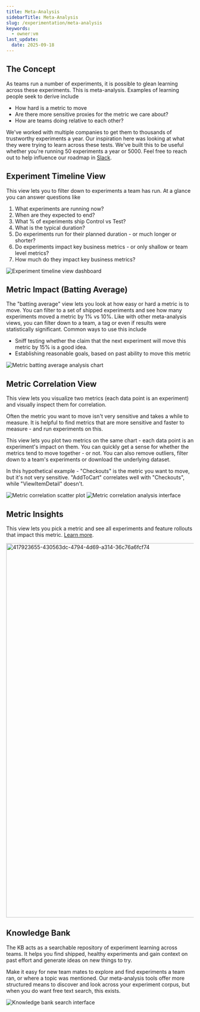 ```yaml
---
title: Meta-Analysis
sidebarTitle: Meta-Analysis
slug: /experimentation/meta-analysis
keywords:
  - owner:vm
last_update:
  date: 2025-09-18
---
```


## The Concept
As teams run a number of experiments, it is possible to glean learning across these experiments. This is meta-analysis. Examples of learning people seek to derive include
- How hard is a metric to move
- Are there more sensitive proxies for the metric we care about?
- How are teams doing relative to each other?

We've worked with multiple companies to get them to thousands of trustworthy experiments a year. Our inspiration here was looking at what they were trying to learn across these tests. We've built this to be useful whether you're running 50 experiments a year or 5000. Feel free to reach out to help influence our roadmap in [Slack](https://statsig.com/slack).

## Experiment Timeline View
This view lets you to filter down to experiments a team has run. At a glance you can answer questions like
1. What experiments are running now?
2. When are they expected to end?
3. What % of experiments ship Control vs Test?
4. What is the typical duration?
5. Do experiments run for their planned duration - or much longer or shorter?
6. Do experiments impact key business metrics - or only shallow or team level metrics?
7. How much do they impact key business metrics?
<Frame>
  <img src="https://github.com/user-attachments/assets/d1e1db49-18b4-46af-93f7-4c0e58c5bdb0" alt="Experiment timeline view dashboard" />
</Frame>


## Metric Impact (Batting Average)
The "batting average" view lets you look at how easy or hard a metric is to move. You can filter to a set of shipped experiments and see how many experiments moved a metric by 1% vs 10%. Like with other meta-analysis views, you can filter down to a team, a tag or even if results were statistically significant. 
Common ways to use this include
- Sniff testing whether the claim that the next experiment will move this metric by 15% is a good idea.
- Establishing reasonable goals, based on past ability to move this metric

<Frame>
  <img src="https://github.com/user-attachments/assets/72f987a4-02ba-4937-9f3d-06892c55e4e9" alt="Metric batting average analysis chart" />
</Frame>


## Metric Correlation View
This view lets you visualize two metrics (each data point is an experiment) and visually inspect them for correlation. 

Often the metric you want to move isn't very sensitive and takes a while to measure. It is helpful to find metrics that are more sensitive and faster to measure - and run experiments on this.

This view lets you plot two metrics on the same chart - each data point is an experiment's impact on them. You can quickly get a sense for whether the metrics tend to move together - or not. You can also remove outliers, filter down to a team's experiments or download the underlying dataset.

In this hypothetical example - "Checkouts" is the metric you want to move, but it's not very sensitive. "AddToCart" correlates well with "Checkouts", while "ViewItemDetail" doesn't.
<Frame>
  <img src="https://github.com/statsig-io/docs/assets/31516123/016285b0-cdc4-46a4-8fdf-204b20b5b0e4" alt="Metric correlation scatter plot" />
</Frame>

<Frame>
  <img src="https://github.com/statsig-io/docs/assets/31516123/c29e5d7d-d8b6-4841-acaf-8d521a5db398" alt="Metric correlation analysis interface" />
</Frame>


## Metric Insights
This view lets you pick a metric and see all experiments and feature rollouts that impact this metric. [Learn more](/aggregated-impact).

<img width="1003" alt="417923655-430563dc-4794-4d69-a314-36c76a6fcf74" src="https://github.com/user-attachments/assets/8d61ada1-bf1f-41cf-b52b-f01d24052568" />

## Knowledge Bank
The KB acts as a searchable repository of experiment learning across teams. It helps you find shipped, healthy experiments and gain context on past effort and generate ideas on new things to try. 

Make it easy for new team mates to explore and find experiments a team ran, or where a topic was mentioned. Our meta-analysis tools offer more structured  means to discover and look across your experiment corpus, but when you do want free text search, this exists. 
<Frame>
  <img src="https://github.com/user-attachments/assets/860430c4-a754-4ff8-aa85-8bf49a755801" alt="Knowledge bank search interface" />
</Frame>


